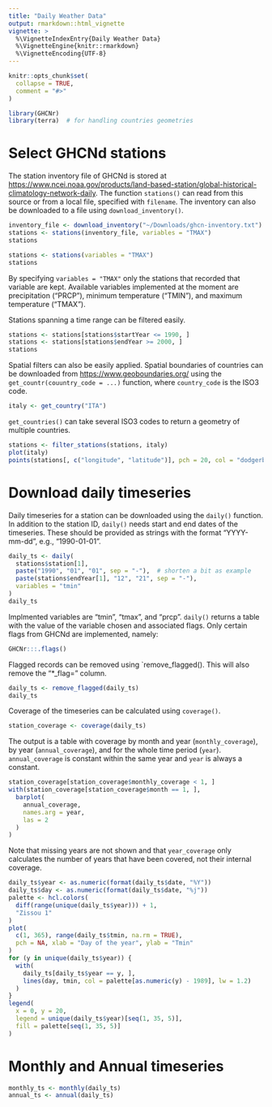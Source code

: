 ```yaml
---
title: "Daily Weather Data"
output: rmarkdown::html_vignette
vignette: >
  %\VignetteIndexEntry{Daily Weather Data}
  %\VignetteEngine{knitr::rmarkdown}
  %\VignetteEncoding{UTF-8}
---
```


```r
knitr::opts_chunk$set(
  collapse = TRUE,
  comment = "#>"
)
```

```r
library(GHCNr)
library(terra)  # for handling countries geometries
```

# Select GHCNd stations

The station inventory file of GHCNd is stored at <https://www.ncei.noaa.gov/products/land-based-station/global-historical-climatology-network-daily>.
The function `stations()` can read from this source or from a local file, specified with `filename`.
The inventory can also be downloaded to a file using `download_inventory()`.

```r
inventory_file <- download_inventory("~/Downloads/ghcn-inventory.txt")
stations <- stations(inventory_file, variables = "TMAX")
stations
```

```r
stations <- stations(variables = "TMAX")
stations
```
By specifying `variables = "TMAX"` only the stations that recorded that variable are kept.
Available variables implemented at the moment are precipitation ("PRCP"), minimum temperature ("TMIN"), and maximum temperature ("TMAX").

Stations spanning a time range can be filtered easily.
```r
stations <- stations[stations$startYear <= 1990, ]
stations <- stations[stations$endYear >= 2000, ]
stations
```

Spatial filters can also be easily applied.
Spatial boundaries of countries can be downloaded from <https://www.geoboundaries.org/> using the `get_countr(couuntry_code = ...)` function, where `country_code` is the ISO3 code.
```r
italy <- get_country("ITA")
```
`get_countries()` can take several ISO3 codes to return a geometry of multiple countries.

```r
stations <- filter_stations(stations, italy)
plot(italy)
points(stations[, c("longitude", "latitude")], pch = 20, col = "dodgerblue")
```

# Download daily timeseries

Daily timeseries for a station can be downloaded using the `daily()` function.
In addition to the station ID, `daily()` needs start and end dates of the timeseries.
These should be provided as strings with the format "YYYY-mm-dd", e.g., "1990-01-01".

```r
daily_ts <- daily(
  stations$station[1],
  paste("1990", "01", "01", sep = "-"),  # shorten a bit as example
  paste(stations$endYear[1], "12", "21", sep = "-"),
  variables = "tmin"
)
daily_ts
```

Implmented variables are "tmin", "tmax", and "prcp".
`daily()` returns a table with the value of the variable chosen and associated flags.
Only certain flags from GHCNd are implemented, namely:
```r
GHCNr:::.flags()
```

Flagged records can be removed using `remove_flagged().
This will also remove the "*_flag=" column.
```r
daily_ts <- remove_flagged(daily_ts)
daily_ts
```

Coverage of the timeseries can be calculated using `coverage()`.
```r
station_coverage <- coverage(daily_ts)
```
The output is a table with coverage by month and year (`monthly_coverage`), by year (`annual_coverage`), and for the whole time period (`year`).
`annual_coverage` is constant within the same year and `year` is always a constant.

```r
station_coverage[station_coverage$monthly_coverage < 1, ]
with(station_coverage[station_coverage$month == 1, ],
  barplot(
    annual_coverage,
    names.arg = year,
    las = 2
  )
)
```

Note that missing years are not shown and that `year_coverage` only calculates the number of years that have been covered, not their internal coverage.

```r
daily_ts$year <- as.numeric(format(daily_ts$date, "%Y"))
daily_ts$day <- as.numeric(format(daily_ts$date, "%j"))
palette <- hcl.colors(
  diff(range(unique(daily_ts$year))) + 1,
  "Zissou 1"
)
plot(
  c(1, 365), range(daily_ts$tmin, na.rm = TRUE),
  pch = NA, xlab = "Day of the year", ylab = "Tmin"
)
for (y in unique(daily_ts$year)) {
  with(
    daily_ts[daily_ts$year == y, ],
    lines(day, tmin, col = palette[as.numeric(y) - 1989], lw = 1.2)
  )
}
legend(
  x = 0, y = 20,
  legend = unique(daily_ts$year)[seq(1, 35, 5)],
  fill = palette[seq(1, 35, 5)]
)
```

# Monthly and Annual timeseries

```r
monthly_ts <- monthly(daily_ts)
annual_ts <- annual(daily_ts)
```
